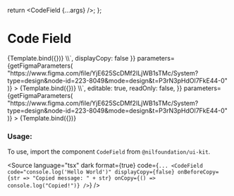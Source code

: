 
<Meta title="Data display/Code Field" component={CodeField} />

  return <CodeField {...args} />;
};

# Code Field

<Canvas isColumn>
  <Story
    name="Basic usage"
    args={{ code: `const { useState } = require("react");` }}
    parameters={getFigmaParameters(
      "https://www.figma.com/file/YjE625ScDMf2ILjWB1sTMc/System?type=design&node-id=223-8049&mode=design&t=P3rN3pHdOl7FkE44-0"
    )}
  >
    {Template.bind({})}
  </Story>
  <Story
    name="Without copy button"
    args={{ code: `--cost <cost of the request> \\`, displayCopy: false }}
    parameters={getFigmaParameters(
      "https://www.figma.com/file/YjE625ScDMf2ILjWB1sTMc/System?type=design&node-id=223-8049&mode=design&t=P3rN3pHdOl7FkE44-0"
    )}
  >
    {Template.bind({})}
  </Story>
  <Story
    name="Editable"
    args={{
      code: `--cost <cost of the request> \\`,
      editable: true,
      readOnly: false,
    }}
    parameters={getFigmaParameters(
      "https://www.figma.com/file/YjE625ScDMf2ILjWB1sTMc/System?type=design&node-id=223-8049&mode=design&t=P3rN3pHdOl7FkE44-0"
    )}
  >
    {Template.bind({})}
  </Story>
</Canvas>

<ArgsTable of={CodeField} />

### Usage:

To use, import the component `CodeField` from `@nilfoundation/ui-kit`.

<Source
  language="tsx"
  dark
  format={true}
  code={`
        ...
        <CodeField
          code="console.log('Hello World')"
          displayCopy={false}
          onBeforeCopy={str => "Copied message: " + str}
          onCopy={() => console.log("Copied!")}
        />
  `}
/>
